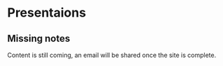 # Presentaions {.unnumbered}

::: {.callout-warning}

## Missing notes

Content is still coming, an email will be shared once the site is complete.

:::